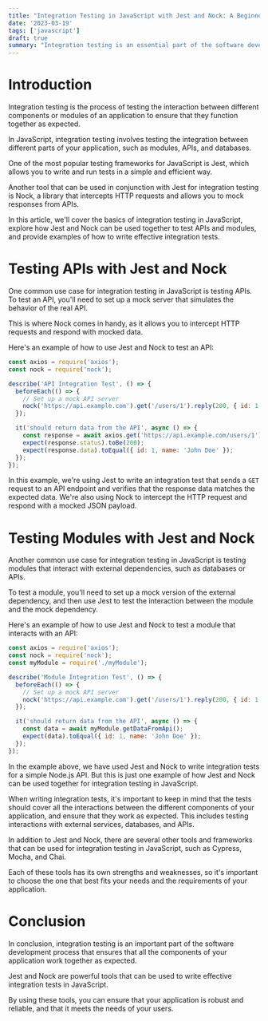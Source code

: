 ```yaml
---
title: "Integration Testing in JavaScript with Jest and Nock: A Beginner's Guide"
date: '2023-03-19'
tags: ['javascript']
draft: true
summary: "Integration testing is an essential part of the software development process, and it ensures that all the components of your application work together as expected. In this article, we'll explore the basics of integration testing in JavaScript and show you how to use Jest and Nock to write effective tests that simulate real-world scenarios."
---
```


# Introduction

Integration testing is the process of testing the interaction between different components or modules of an application to ensure that they function together as expected.

In JavaScript, integration testing involves testing the integration between different parts of your application, such as modules, APIs, and databases.

One of the most popular testing frameworks for JavaScript is Jest, which allows you to write and run tests in a simple and efficient way.

Another tool that can be used in conjunction with Jest for integration testing is Nock, a library that intercepts HTTP requests and allows you to mock responses from APIs.

In this article, we'll cover the basics of integration testing in JavaScript, explore how Jest and Nock can be used together to test APIs and modules, and provide examples of how to write effective integration tests.

# Testing APIs with Jest and Nock

One common use case for integration testing in JavaScript is testing APIs. To test an API, you'll need to set up a mock server that simulates the behavior of the real API.

This is where Nock comes in handy, as it allows you to intercept HTTP requests and respond with mocked data.

Here's an example of how to use Jest and Nock to test an API:

```javascript
const axios = require('axios');
const nock = require('nock');

describe('API Integration Test', () => {
  beforeEach(() => {
    // Set up a mock API server
    nock('https://api.example.com').get('/users/1').reply(200, { id: 1, name: 'John Doe' });
  });

  it('should return data from the API', async () => {
    const response = await axios.get('https://api.example.com/users/1');
    expect(response.status).toBe(200);
    expect(response.data).toEqual({ id: 1, name: 'John Doe' });
  });
});
```

In this example, we're using Jest to write an integration test that sends a `GET` request to an API endpoint and verifies that the response data matches the expected data. We're also using Nock to intercept the HTTP request and respond with a mocked JSON payload.

# Testing Modules with Jest and Nock

Another common use case for integration testing in JavaScript is testing modules that interact with external dependencies, such as databases or APIs.

To test a module, you'll need to set up a mock version of the external dependency, and then use Jest to test the interaction between the module and the mock dependency.

Here's an example of how to use Jest and Nock to test a module that interacts with an API:

```javascript
const axios = require('axios');
const nock = require('nock');
const myModule = require('./myModule');

describe('Module Integration Test', () => {
  beforeEach(() => {
    // Set up a mock API server
    nock('https://api.example.com').get('/users/1').reply(200, { id: 1, name: 'John Doe' });
  });

  it('should return data from the API', async () => {
    const data = await myModule.getDataFromApi();
    expect(data).toEqual({ id: 1, name: 'John Doe' });
  });
});
```

In the example above, we have used Jest and Nock to write integration tests for a simple Node.js API. But this is just one example of how Jest and Nock can be used together for integration testing in JavaScript.

When writing integration tests, it's important to keep in mind that the tests should cover all the interactions between the different components of your application, and ensure that they work as expected. This includes testing interactions with external services, databases, and APIs.

In addition to Jest and Nock, there are several other tools and frameworks that can be used for integration testing in JavaScript, such as Cypress, Mocha, and Chai.

Each of these tools has its own strengths and weaknesses, so it's important to choose the one that best fits your needs and the requirements of your application.

# Conclusion

In conclusion, integration testing is an important part of the software development process that ensures that all the components of your application work together as expected.

Jest and Nock are powerful tools that can be used to write effective integration tests in JavaScript.

By using these tools, you can ensure that your application is robust and reliable, and that it meets the needs of your users.
